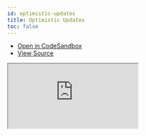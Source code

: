 ```yaml
---
id: optimistic-updates
title: Optimistic Updates
toc: false
---
```


- [Open in CodeSandbox](https://codesandbox.io/s/github/TanStack/svelte-query/tree/master/examples/optimistic-updates)
- [View Source](https://github.com/TanStack/svelte-query/tree/master/examples/optimistic-updates)

<iframe
  src="https://codesandbox.io/embed/github/TanStack/svelte-query/tree/master/examples/optimistic-updates?autoresize=1&fontsize=14&theme=dark"
  title="TanStack/svelte-query: optimistic-updates"
  sandbox="allow-forms allow-modals allow-popups allow-presentation allow-same-origin allow-scripts"
  style={{
    width: '100%',
    height: '80vh',
    border: '0',
    borderRadius: 8,
    overflow: 'hidden',
    position: 'static',
    zIndex: 0,
  }}
></iframe>
